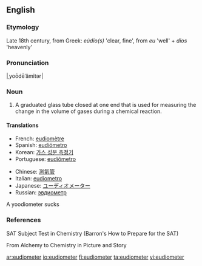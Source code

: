 ==English==

===Etymology===
Late 18th century, from Greek: ''eúdio(s)'' 'clear, fine', from ''eu'' 'well' + ''dios'' 'heavenly'

===Pronunciation===
|ˌyoōdēˈämitər|

===Noun===
{{en-noun}}

# A graduated glass tube closed at one end that is used for measuring the change in the volume of gases during a chemical reaction.

====Translations====
{{trans-top|tube for measuring volume of gases}}
* French: [[eudiomètre]]
* Spanish: [[eudiómetro]]
* Korean: [[가스 성분 측정기]]
* Portuguese: [[eudiômetro]]
{{trans-mid}}
* Chinese: [[測氣管]]
* Italian: [[eudiometro]]
* Japanese: [[ユーディオメーター]]
* Russian: [[эвдиометр]]
{{trans-bottom}}

A yoodiometer sucks

===References===
SAT Subject Test in Chemistry (Barron's How to Prepare for the SAT)

From Alchemy to Chemistry in Picture and Story

{{wikipedia|eudiometer}}

[[ar:eudiometer]]
[[io:eudiometer]]
[[fi:eudiometer]]
[[ta:eudiometer]]
[[vi:eudiometer]]